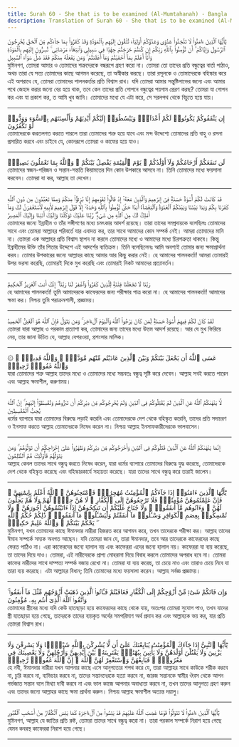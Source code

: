 ```yaml
---
title: Surah 60 - She that is to be examined (Al-Mumtahanah) - Bangla
description: Translation of Surah 60 - She that is to be examined (Al-Mumtahanah) in Bangla
---
```





<Aside type="quran" title="1">
يَٰٓأَيُّهَا ٱلَّذِينَ ءَامَنُوا۟ لَا تَتَّخِذُوا۟ عَدُوِّى وَعَدُوَّكُمْ أَوْلِيَآءَ تُلْقُونَ إِلَيْهِم بِٱلْمَوَدَّةِ وَقَدْ كَفَرُوا۟ بِمَا جَآءَكُم مِّنَ ٱلْحَقِّ يُخْرِجُونَ ٱلرَّسُولَ وَإِيَّاكُمْ ۙ أَن تُؤْمِنُوا۟ بِٱللَّهِ رَبِّكُمْ إِن كُنتُمْ خَرَجْتُمْ جِهَٰدًۭا فِى سَبِيلِى وَٱبْتِغَآءَ مَرْضَاتِى ۚ تُسِرُّونَ إِلَيْهِم بِٱلْمَوَدَّةِ وَأَنَا۠ أَعْلَمُ بِمَآ أَخْفَيْتُمْ وَمَآ أَعْلَنتُمْ ۚ وَمَن يَفْعَلْهُ مِنكُمْ فَقَدْ ضَلَّ سَوَآءَ ٱلسَّبِيلِ
</Aside>

<Aside type="reference" title="1">
মুমিনগণ, তোমরা আমার ও তোমাদের শত্রুদেরকে বন্ধরূপে গ্রহণ করো না। তোমরা তো তাদের প্রতি বন্ধুত্বের বার্তা পাঠাও, অথচ তারা যে সত্য তোমাদের কাছে আগমন করেছে, তা অস্বীকার করছে। তারা রসূলকে ও তোমাদেরকে বহিস্কার করে এই অপরাধে যে, তোমরা তোমাদের পালনকর্তার প্রতি বিশ্বাস রাখ। যদি তোমরা আমার সন্তুষ্টিলাভের জন্যে এবং আমার পথে জেহাদ করার জন্যে বের হয়ে থাক, তবে কেন তাদের প্রতি গোপনে বন্ধুত্বের পয়গাম প্রেরণ করছ? তোমরা যা গোপন কর এবং যা প্রকাশ কর, ত আমি খুব জানি। তোমাদের মধ্যে যে এটা করে, সে সরলপথ থেকে বিচ্যুত হয়ে যায়।
</Aside>

---

<Aside type="quran" title="2">
إِن يَثْقَفُوكُمْ يَكُونُوا۟ لَكُمْ أَعْدَآءًۭ وَيَبْسُطُوٓا۟ إِلَيْكُمْ أَيْدِيَهُمْ وَأَلْسِنَتَهُم بِٱلسُّوٓءِ وَوَدُّوا۟ لَوْ تَكْفُرُونَ
</Aside>

<Aside type="reference" title="2">
তোমাদেরকে করতলগত করতে পারলে তারা তোমাদের শত্রু হয়ে যাবে এবং মন্দ উদ্দেশ্যে তোমাদের প্রতি বাহু ও রসনা প্রসারিত করবে এবং চাইবে যে, কোনরূপে তোমরা ও কাফের হয়ে যাও।
</Aside>

---

<Aside type="quran" title="3">
لَن تَنفَعَكُمْ أَرْحَامُكُمْ وَلَآ أَوْلَٰدُكُمْ ۚ يَوْمَ ٱلْقِيَٰمَةِ يَفْصِلُ بَيْنَكُمْ ۚ وَٱللَّهُ بِمَا تَعْمَلُونَ بَصِيرٌۭ
</Aside>

<Aside type="reference" title="3">
তোমাদের স্বজন-পরিজন ও সন্তান-সন্ততি কিয়ামতের দিন কোন উপকারে আসবে না। তিনি তোমাদের মধ্যে ফয়সালা করবেন। তোমরা যা কর, আল্লাহ তা দেখেন।
</Aside>

---

<Aside type="quran" title="4">
قَدْ كَانَتْ لَكُمْ أُسْوَةٌ حَسَنَةٌۭ فِىٓ إِبْرَٰهِيمَ وَٱلَّذِينَ مَعَهُۥٓ إِذْ قَالُوا۟ لِقَوْمِهِمْ إِنَّا بُرَءَٰٓؤُا۟ مِنكُمْ وَمِمَّا تَعْبُدُونَ مِن دُونِ ٱللَّهِ كَفَرْنَا بِكُمْ وَبَدَا بَيْنَنَا وَبَيْنَكُمُ ٱلْعَدَٰوَةُ وَٱلْبَغْضَآءُ أَبَدًا حَتَّىٰ تُؤْمِنُوا۟ بِٱللَّهِ وَحْدَهُۥٓ إِلَّا قَوْلَ إِبْرَٰهِيمَ لِأَبِيهِ لَأَسْتَغْفِرَنَّ لَكَ وَمَآ أَمْلِكُ لَكَ مِنَ ٱللَّهِ مِن شَىْءٍۢ ۖ رَّبَّنَا عَلَيْكَ تَوَكَّلْنَا وَإِلَيْكَ أَنَبْنَا وَإِلَيْكَ ٱلْمَصِيرُ
</Aside>

<Aside type="reference" title="4">
তোমাদের জন্যে ইব্রাহীম ও তাঁর সঙ্গীগণের মধ্যে চমৎকার আদর্শ রয়েছে। তারা তাদের সম্প্রদায়কে বলেছিলঃ তোমাদের সাথে এবং তোমরা আল্লাহর পরিবর্তে যার এবাদত কর, তার সাথে আমাদের কোন সম্পর্ক নেই। আমরা তোমাদের মানি না। তোমরা এক আল্লাহর প্রতি বিশ্বাস স্থাপন না করলে তোমাদের মধ্যে ও আমাদের মধ্যে চিরশত্রুতা থাকবে। কিন্তু ইব্রাহীমের উক্তি তাঁর পিতার উদ্দেশে এই আদর্শের ব্যতিক্রম। তিনি বলেছিলেনঃ আমি অবশ্যই তোমার জন্য ক্ষমাপ্রার্থনা করব। তোমার উপকারের জন্যে আল্লাহর কাছে আমার আর কিছু করার নেই। হে আমাদের পালনকর্তা! আমরা তোমারই উপর ভরসা করেছি, তোমারই দিকে মুখ করেছি এবং তোমারই নিকট আমাদের প্রত্যাবর্তন।
</Aside>

---

<Aside type="quran" title="5">
رَبَّنَا لَا تَجْعَلْنَا فِتْنَةًۭ لِّلَّذِينَ كَفَرُوا۟ وَٱغْفِرْ لَنَا رَبَّنَآ ۖ إِنَّكَ أَنتَ ٱلْعَزِيزُ ٱلْحَكِيمُ
</Aside>

<Aside type="reference" title="5">
হে আমাদের পালনকর্তা! তুমি আমাদেরকে কাফেরদের জন্য পরীক্ষার পাত্র করো না। হে আমাদের পালনকর্তা! আমাদের ক্ষমা কর। নিশ্চয় তুমি পরাক্রমশালী, প্রজ্ঞাময়।
</Aside>

---

<Aside type="quran" title="6">
لَقَدْ كَانَ لَكُمْ فِيهِمْ أُسْوَةٌ حَسَنَةٌۭ لِّمَن كَانَ يَرْجُوا۟ ٱللَّهَ وَٱلْيَوْمَ ٱلْءَاخِرَ ۚ وَمَن يَتَوَلَّ فَإِنَّ ٱللَّهَ هُوَ ٱلْغَنِىُّ ٱلْحَمِيدُ
</Aside>

<Aside type="reference" title="6">
তোমরা যারা আল্লাহ ও পরকাল প্রত্যাশা কর, তোমাদের জন্য তাদের মধ্যে উত্তম আদর্শ রয়েছে। আর যে মুখ ফিরিয়ে নেয়, তার জানা উচিত যে, আল্লাহ বেপরওয়া, প্রশংসার মালিক।
</Aside>

---

<Aside type="quran" title="7">
۞ عَسَى ٱللَّهُ أَن يَجْعَلَ بَيْنَكُمْ وَبَيْنَ ٱلَّذِينَ عَادَيْتُم مِّنْهُم مَّوَدَّةًۭ ۚ وَٱللَّهُ قَدِيرٌۭ ۚ وَٱللَّهُ غَفُورٌۭ رَّحِيمٌۭ
</Aside>

<Aside type="reference" title="7">
যারা তোমাদের শত্রু আল্লাহ তাদের মধ্যে ও তোমাদের মধ্যে সম্ভবতঃ বন্ধুত্ব সৃষ্টি করে দেবেন। আল্লাহ সবই করতে পারেন এবং আল্লাহ ক্ষমাশীল, করুণাময়।
</Aside>

---

<Aside type="quran" title="8">
لَّا يَنْهَىٰكُمُ ٱللَّهُ عَنِ ٱلَّذِينَ لَمْ يُقَٰتِلُوكُمْ فِى ٱلدِّينِ وَلَمْ يُخْرِجُوكُم مِّن دِيَٰرِكُمْ أَن تَبَرُّوهُمْ وَتُقْسِطُوٓا۟ إِلَيْهِمْ ۚ إِنَّ ٱللَّهَ يُحِبُّ ٱلْمُقْسِطِينَ
</Aside>

<Aside type="reference" title="8">
ধর্মের ব্যাপারে যারা তোমাদের বিরুদ্ধে লড়াই করেনি এবং তোমাদেরকে দেশ থেকে বহিস্কৃত করেনি, তাদের প্রতি সদাচরণ ও ইনসাফ করতে আল্লাহ তোমাদেরকে নিষেধ করেন না। নিশ্চয় আল্লাহ ইনসাফকারীদেরকে ভালবাসেন।
</Aside>

---

<Aside type="quran" title="9">
إِنَّمَا يَنْهَىٰكُمُ ٱللَّهُ عَنِ ٱلَّذِينَ قَٰتَلُوكُمْ فِى ٱلدِّينِ وَأَخْرَجُوكُم مِّن دِيَٰرِكُمْ وَظَٰهَرُوا۟ عَلَىٰٓ إِخْرَاجِكُمْ أَن تَوَلَّوْهُمْ ۚ وَمَن يَتَوَلَّهُمْ فَأُو۟لَٰٓئِكَ هُمُ ٱلظَّٰلِمُونَ
</Aside>

<Aside type="reference" title="9">
আল্লাহ কেবল তাদের সাথে বন্ধুত্ব করতে নিষেধ করেন, যারা ধর্মের ব্যাপারে তোমাদের বিরুদ্ধে যুদ্ধ করেছে, তোমাদেরকে দেশ থেকে বহিস্কৃত করেছে এবং বহিস্কারকার্যে সহায়তা করেছে। যারা তাদের সাথে বন্ধুত্ব করে তারাই জালেম।
</Aside>

---

<Aside type="quran" title="10">
يَٰٓأَيُّهَا ٱلَّذِينَ ءَامَنُوٓا۟ إِذَا جَآءَكُمُ ٱلْمُؤْمِنَٰتُ مُهَٰجِرَٰتٍۢ فَٱمْتَحِنُوهُنَّ ۖ ٱللَّهُ أَعْلَمُ بِإِيمَٰنِهِنَّ ۖ فَإِنْ عَلِمْتُمُوهُنَّ مُؤْمِنَٰتٍۢ فَلَا تَرْجِعُوهُنَّ إِلَى ٱلْكُفَّارِ ۖ لَا هُنَّ حِلٌّۭ لَّهُمْ وَلَا هُمْ يَحِلُّونَ لَهُنَّ ۖ وَءَاتُوهُم مَّآ أَنفَقُوا۟ ۚ وَلَا جُنَاحَ عَلَيْكُمْ أَن تَنكِحُوهُنَّ إِذَآ ءَاتَيْتُمُوهُنَّ أُجُورَهُنَّ ۚ وَلَا تُمْسِكُوا۟ بِعِصَمِ ٱلْكَوَافِرِ وَسْـَٔلُوا۟ مَآ أَنفَقْتُمْ وَلْيَسْـَٔلُوا۟ مَآ أَنفَقُوا۟ ۚ ذَٰلِكُمْ حُكْمُ ٱللَّهِ ۖ يَحْكُمُ بَيْنَكُمْ ۚ وَٱللَّهُ عَلِيمٌ حَكِيمٌۭ
</Aside>

<Aside type="reference" title="10">
মুমিনগণ, যখন তোমাদের কাছে ঈমানদার নারীরা হিজরত করে আগমন করে, তখন তাদেরকে পরীক্ষা কর। আল্লাহ তাদের ঈমান সম্পর্কে সম্যক অবগত আছেন। যদি তোমরা জান যে, তারা ঈমানদার, তবে আর তাদেরকে কাফেরদের কাছে ফেরত পাঠিও না। এরা কাফেরদের জন্যে হালাল নয় এবং কাফেররা এদের জন্যে হালাল নয়। কাফেররা যা ব্যয় করেছে, তা তাদের দিয়ে দাও। তোমরা, এই নারীদেরকে প্রাপ্য মোহরানা দিয়ে বিবাহ করলে তোমাদের অপরাধ হবে না। তোমরা কাফের নারীদের সাথে দাম্পত্য সম্পর্ক বজায় রেখো না। তোমরা যা ব্যয় করেছ, তা চেয়ে নাও এবং তারাও চেয়ে নিবে যা তারা ব্যয় করেছে। এটা আল্লাহর বিধান; তিনি তোমাদের মধ্যে ফয়সালা করেন। আল্লাহ সর্বজ্ঞ প্রজ্ঞাময়।
</Aside>

---

<Aside type="quran" title="11">
وَإِن فَاتَكُمْ شَىْءٌۭ مِّنْ أَزْوَٰجِكُمْ إِلَى ٱلْكُفَّارِ فَعَاقَبْتُمْ فَـَٔاتُوا۟ ٱلَّذِينَ ذَهَبَتْ أَزْوَٰجُهُم مِّثْلَ مَآ أَنفَقُوا۟ ۚ وَٱتَّقُوا۟ ٱللَّهَ ٱلَّذِىٓ أَنتُم بِهِۦ مُؤْمِنُونَ
</Aside>

<Aside type="reference" title="11">
তোমাদের স্ত্রীদের মধ্যে যদি কেউ হাতছাড়া হয়ে কাফেরদের কাছে থেকে যায়, অতঃপর তোমরা সুযোগ পাও, তখন যাদের স্ত্রী হাতছাড়া হয়ে গেছে, তাদেরকে তাদের ব্যয়কৃত অর্থের সমপরিমাণ অর্থ প্রদান কর এবং আল্লাহকে ভয় কর, যার প্রতি তোমরা বিশ্বাস রাখ।
</Aside>

---

<Aside type="quran" title="12">
يَٰٓأَيُّهَا ٱلنَّبِىُّ إِذَا جَآءَكَ ٱلْمُؤْمِنَٰتُ يُبَايِعْنَكَ عَلَىٰٓ أَن لَّا يُشْرِكْنَ بِٱللَّهِ شَيْـًۭٔا وَلَا يَسْرِقْنَ وَلَا يَزْنِينَ وَلَا يَقْتُلْنَ أَوْلَٰدَهُنَّ وَلَا يَأْتِينَ بِبُهْتَٰنٍۢ يَفْتَرِينَهُۥ بَيْنَ أَيْدِيهِنَّ وَأَرْجُلِهِنَّ وَلَا يَعْصِينَكَ فِى مَعْرُوفٍۢ ۙ فَبَايِعْهُنَّ وَٱسْتَغْفِرْ لَهُنَّ ٱللَّهَ ۖ إِنَّ ٱللَّهَ غَفُورٌۭ رَّحِيمٌۭ
</Aside>

<Aside type="reference" title="12">
হে নবী, ঈমানদার নারীরা যখন আপনার কাছে এসে আনুগত্যের শপথ করে যে, তারা আল্লাহর সাথে কাউকে শরীক করবে না, চুরি করবে না, ব্যভিচার করবে না, তাদের সন্তানদেরকে হত্যা করবে না, জারজ সন্তানকে স্বামীর ঔরস থেকে আপন গর্ভজাত সন্তান বলে মিথ্যা দাবী করবে না এবং ভাল কাজে আপনার অবাধ্যতা করবে না, তখন তাদের আনুগত্য গ্রহণ করুন এবং তাদের জন্যে আল্লাহর কাছে ক্ষমা প্রার্থনা করুন। নিশ্চয় আল্লাহ ক্ষমাশীল অত্যন্ত দয়ালু।
</Aside>

---

<Aside type="quran" title="13">
يَٰٓأَيُّهَا ٱلَّذِينَ ءَامَنُوا۟ لَا تَتَوَلَّوْا۟ قَوْمًا غَضِبَ ٱللَّهُ عَلَيْهِمْ قَدْ يَئِسُوا۟ مِنَ ٱلْءَاخِرَةِ كَمَا يَئِسَ ٱلْكُفَّارُ مِنْ أَصْحَٰبِ ٱلْقُبُورِ
</Aside>

<Aside type="reference" title="13">
মুমিনগণ, আল্লাহ যে জাতির প্রতি রুষ্ট, তোমরা তাদের সাথে বন্ধুত্ব করো না। তারা পরকাল সম্পর্কে নিরাশ হয়ে গেছে যেমন কবরস্থ কাফেররা নিরাশ হয়ে গেছে।
</Aside>

---
